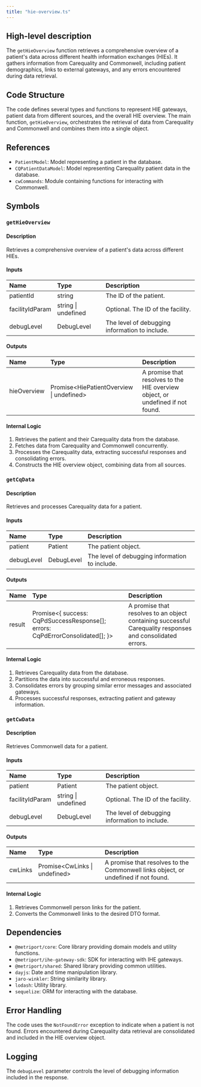 ```yaml
---
title: "hie-overview.ts"
---
```


## High-level description
The `getHieOverview` function retrieves a comprehensive overview of a patient's data across different health information exchanges (HIEs). It gathers information from Carequality and Commonwell, including patient demographics, links to external gateways, and any errors encountered during data retrieval.

## Code Structure
The code defines several types and functions to represent HIE gateways, patient data from different sources, and the overall HIE overview. The main function, `getHieOverview`, orchestrates the retrieval of data from Carequality and Commonwell and combines them into a single object.

## References
- `PatientModel`: Model representing a patient in the database.
- `CQPatientDataModel`: Model representing Carequality patient data in the database.
- `cwCommands`: Module containing functions for interacting with Commonwell.

## Symbols

### `getHieOverview`
#### Description
Retrieves a comprehensive overview of a patient's data across different HIEs.

#### Inputs
| Name | Type | Description |
|:-----|:-----|:------------|
| patientId | string | The ID of the patient. |
| facilityIdParam | string \| undefined | Optional. The ID of the facility. |
| debugLevel | DebugLevel | The level of debugging information to include. |

#### Outputs
| Name | Type | Description |
|:-----|:-----|:------------|
| hieOverview | Promise&lt;HiePatientOverview \| undefined&gt; | A promise that resolves to the HIE overview object, or undefined if not found. |

#### Internal Logic
1. Retrieves the patient and their Carequality data from the database.
2. Fetches data from Carequality and Commonwell concurrently.
3. Processes the Carequality data, extracting successful responses and consolidating errors.
4. Constructs the HIE overview object, combining data from all sources.

### `getCqData`
#### Description
Retrieves and processes Carequality data for a patient.

#### Inputs
| Name | Type | Description |
|:-----|:-----|:------------|
| patient | Patient | The patient object. |
| debugLevel | DebugLevel | The level of debugging information to include. |

#### Outputs
| Name | Type | Description |
|:-----|:-----|:------------|
| result | Promise&lt;{ success: CqPdSuccessResponse[]; errors: CqPdErrorConsolidated[]; }&gt; | A promise that resolves to an object containing successful Carequality responses and consolidated errors. |

#### Internal Logic
1. Retrieves Carequality data from the database.
2. Partitions the data into successful and erroneous responses.
3. Consolidates errors by grouping similar error messages and associated gateways.
4. Processes successful responses, extracting patient and gateway information.

### `getCwData`
#### Description
Retrieves Commonwell data for a patient.

#### Inputs
| Name | Type | Description |
|:-----|:-----|:------------|
| patient | Patient | The patient object. |
| facilityIdParam | string \| undefined | Optional. The ID of the facility. |
| debugLevel | DebugLevel | The level of debugging information to include. |

#### Outputs
| Name | Type | Description |
|:-----|:-----|:------------|
| cwLinks | Promise&lt;CwLinks \| undefined&gt; | A promise that resolves to the Commonwell links object, or undefined if not found. |

#### Internal Logic
1. Retrieves Commonwell person links for the patient.
2. Converts the Commonwell links to the desired DTO format.

## Dependencies
- `@metriport/core`: Core library providing domain models and utility functions.
- `@metriport/ihe-gateway-sdk`: SDK for interacting with IHE gateways.
- `@metriport/shared`: Shared library providing common utilities.
- `dayjs`: Date and time manipulation library.
- `jaro-winkler`: String similarity library.
- `lodash`: Utility library.
- `sequelize`: ORM for interacting with the database.

## Error Handling
The code uses the `NotFoundError` exception to indicate when a patient is not found. Errors encountered during Carequality data retrieval are consolidated and included in the HIE overview object.

## Logging
The `debugLevel` parameter controls the level of debugging information included in the response.
